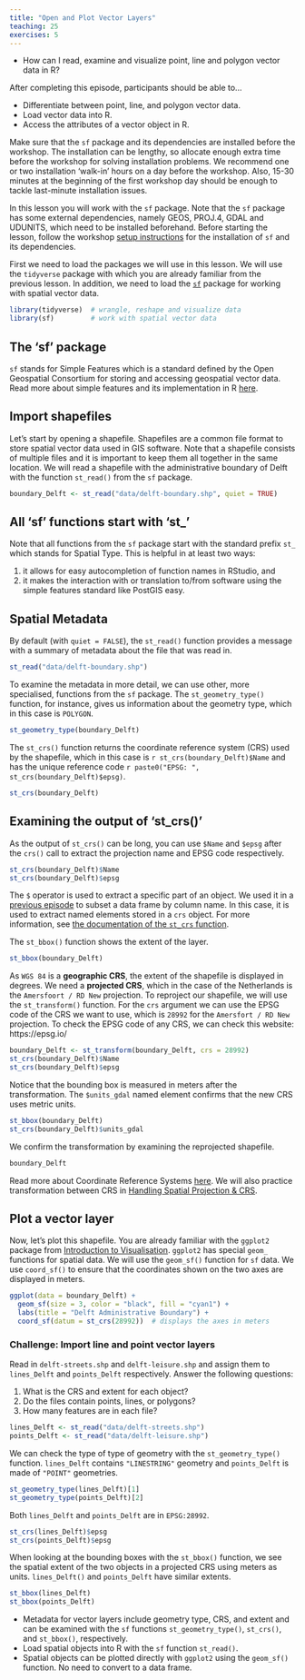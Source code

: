 ```yaml
---
title: "Open and Plot Vector Layers"
teaching: 25
exercises: 5
---
```


:::::::::::::::::::::::::::::::::::::: questions 

- How can I read, examine and visualize point, line and polygon vector data in R?

::::::::::::::::::::::::::::::::::::::::::::::::

::::::::::::::::::::::::::::::::::::: objectives

After completing this episode, participants should be able to…

- Differentiate between point, line, and polygon vector data.
- Load vector data into R.
- Access the attributes of a vector object in R.

::::::::::::::::::::::::::::::::::::::::::::::::

:::::::::::::::::::::::::::::::::::::::::::::::::::::::::::::::::::: instructor

Make sure that the `sf` package and its dependencies are installed before the 
workshop. The installation can be lengthy, so allocate enough extra time 
before the workshop for solving installation problems. We recommend one
or two installation 'walk-in' hours on a day before the workshop. Also, 15-30 
minutes at the beginning of the first workshop day should be enough to tackle 
last-minute installation issues.

::::::::::::::::::::::::::::::::::::::::::::::::::::::::::::::::::::::::::::::::

::: prereq

In this lesson you will work with the `sf` package. Note that the `sf` package has some external dependencies, namely GEOS, PROJ.4, GDAL and UDUNITS, which need to be installed beforehand. Before starting the lesson, follow the workshop [setup instructions](../learners/setup.md) for the installation of `sf` and its dependencies.

:::

First we need to load the packages we will use in this lesson. We will use the `tidyverse` package with which you are already familiar from the previous lesson. In addition, we need to load the [`sf`](https://r-spatial.github.io/sf/) package for working with spatial vector data. 

```r
library(tidyverse)  # wrangle, reshape and visualize data
library(sf)         # work with spatial vector data
```

::: callout

# The 'sf' package  

`sf` stands for Simple Features which is a standard defined by the Open Geospatial Consortium for storing and accessing geospatial vector data. Read more about simple features and its implementation in R [here](https://r-spatial.github.io/sf/articles/sf1.html).

:::

## Import shapefiles

Let's start by opening a shapefile. Shapefiles are a common file format to store spatial vector data used in GIS software. Note that a shapefile consists of multiple files and it is important to keep them all together in the same location. We will read a shapefile with the administrative boundary of Delft with the function `st_read()` from the `sf` package. 

```r
boundary_Delft <- st_read("data/delft-boundary.shp", quiet = TRUE)
```

::: callout

# All 'sf' functions start with 'st_'

Note that all functions from the `sf` package start with the standard prefix `st_` which stands for Spatial Type. This is helpful in at least two ways:  

1. it allows for easy autocompletion of function names in RStudio, and
2. it makes the interaction with or translation to/from software using the simple features standard like PostGIS easy.

:::

## Spatial Metadata

By default (with `quiet = FALSE`), the `st_read()` function provides a message with a summary of metadata about the file that was read in.

```r
st_read("data/delft-boundary.shp")
```

To examine the metadata in more detail, we can use other, more specialised, functions from the `sf` package. The `st_geometry_type()` function, for instance, gives us information about the geometry type, which in this case is `POLYGON`.

```r
st_geometry_type(boundary_Delft)
```

The `st_crs()` function returns the coordinate reference system (CRS) used by the shapefile, which in this case is ``r st_crs(boundary_Delft)$Name`` and has the unique reference code ``r paste0("EPSG: ", st_crs(boundary_Delft)$epsg)``. 

```r
st_crs(boundary_Delft)
```

::: callout

# Examining the output of 'st_crs()'

As the output of `st_crs()` can be long, you can use `$Name` and `$epsg` after the `crs()` call to extract the projection name and EPSG code respectively. 

```r
st_crs(boundary_Delft)$Name
st_crs(boundary_Delft)$epsg
```

The `$` operator is used to extract a specific part of an object. We used it in a [previous episode]() to subset a data frame by column name. In this case, it is used to extract named elements stored in a `crs` object. For more information, see [the documentation of the `st_crs` function](https://r-spatial.github.io/sf/reference/st_crs.html#details).

:::

The `st_bbox()` function shows the extent of the layer.  


```r
st_bbox(boundary_Delft)
```

As `WGS 84` is a **geographic CRS**, the extent of the shapefile is displayed in degrees. We need a **projected CRS**, which in the case of the Netherlands is the `Amersfoort / RD New` projection. To reproject our shapefile, we will use the `st_transform()` function. For the `crs` argument we can use the EPSG code of the CRS we want to use, which is `28992` for the `Amersfort / RD New` projection. 
To check the EPSG code of any CRS, we can check this website: https://epsg.io/

```r
boundary_Delft <- st_transform(boundary_Delft, crs = 28992)
st_crs(boundary_Delft)$Name
st_crs(boundary_Delft)$epsg
```

Notice that the bounding box is measured in meters after the transformation. The `$units_gdal` named element confirms that the new CRS uses metric units.

```r
st_bbox(boundary_Delft)
st_crs(boundary_Delft)$units_gdal
```

We confirm the transformation by examining the reprojected shapefile.

```r
boundary_Delft
```

::: callout

Read more about Coordinate Reference Systems [here](https://datacarpentry.org/organization-geospatial/03-crs.html). We will also practice transformation between CRS in [Handling Spatial Projection & CRS](../episodes/12-handling-spatial-projection-and-crs.Rmd).

:::



## Plot a vector layer

Now, let's plot this shapefile. You are already familiar with the `ggplot2` package from [Introduction to Visualisation](../episodes/04-intro-to-visualisation.Rmd). `ggplot2` has special `geom_` functions for spatial data. We will use the `geom_sf()` function for `sf` data. We use `coord_sf()` to ensure that the coordinates shown on the two axes are displayed in meters.

```r
ggplot(data = boundary_Delft) +
  geom_sf(size = 3, color = "black", fill = "cyan1") +
  labs(title = "Delft Administrative Boundary") +
  coord_sf(datum = st_crs(28992))  # displays the axes in meters
```

::::::::::::::::::::::::::::::::::::: challenge 

### Challenge: Import line and point vector layers

Read in `delft-streets.shp` and `delft-leisure.shp` and assign them to `lines_Delft` and `points_Delft` respectively. Answer the following questions:

1. What is the CRS and extent for each object?
2. Do the files contain points, lines, or polygons?
3. How many features are in each file?

:::::::::::::::::::::::: solution 

```r
lines_Delft <- st_read("data/delft-streets.shp")
points_Delft <- st_read("data/delft-leisure.shp")
```

We can check the type of type of geometry with the `st_geometry_type()` function. `lines_Delft` contains `"LINESTRING"` geometry and `points_Delft` is made of `"POINT"` geometries. 

```r
st_geometry_type(lines_Delft)[1]
st_geometry_type(points_Delft)[2]
```

Both `lines_Delft` and `points_Delft` are in `EPSG:28992`.

```r
st_crs(lines_Delft)$epsg
st_crs(points_Delft)$epsg
```

When looking at the bounding boxes with the `st_bbox()` function, we see the spatial extent of the two objects in a projected CRS using meters as units. `lines_Delft()` and `points_Delft` have similar extents.

```r
st_bbox(lines_Delft)
st_bbox(points_Delft)
```

:::::::::::::::::::::::::::::::::

::::::::::::::::::::::::::::::::::::::::::::::::



::::::::::::::::::::::::::::::::::::: keypoints 

- Metadata for vector layers include geometry type, CRS, and extent and can be examined with the `sf` functions `st_geometry_type()`, `st_crs()`, and `st_bbox()`, respectively.
- Load spatial objects into R with the `sf` function `st_read()`.
- Spatial objects can be plotted directly with `ggplot2` using the `geom_sf()` function. No need to convert to a data frame.

::::::::::::::::::::::::::::::::::::::::::::::::
